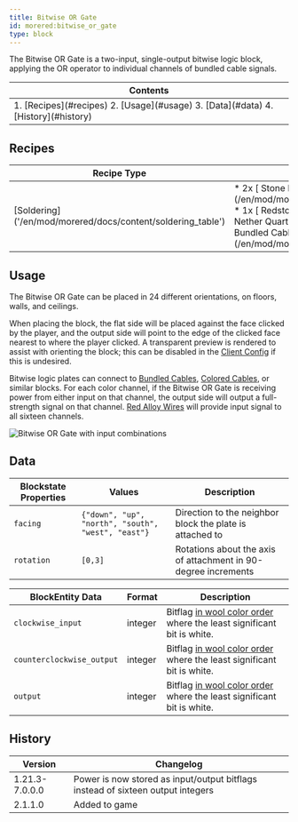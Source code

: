 ```yaml
---
title: Bitwise OR Gate
id: morered:bitwise_or_gate
type: block
---
```


The Bitwise OR Gate is a two-input, single-output bitwise logic block, applying the OR operator to individual channels of bundled cable signals.

<table>
	<thead><tr><th>Contents</th></tr></thead>
	<tbody><tr><td>
		1. [Recipes](#recipes)
		2. [Usage](#usage)
		3. [Data](#data)
		4. [History](#history)
	</td></tr></tbody>
</table>

## Recipes
<table>
	<thead>
		<tr>
			<th>Recipe Type</th>
			<th>Ingredients</th>
			<th>Output</th>
			<th>Example</th>
		</tr>
	</thead>
	<tbody>
		<tr>
			<td>[Soldering]('/en/mod/morered/docs/content/soldering_table')</td>
			<td style={{width: '250px'}}>
				* 2x [<ModAsset width={32} height={32} location='morered:stone_plate'/> Stone Plate](/en/mod/morered/docs/content/building_and_crafting/stone_plate)
				* 1x [<ModAsset width={32} height={32} location='redstone'/> Redstone Dust](https://minecraft.wiki/Redstone_Dust)
				* 1x [<ModAsset width={32} height={32} location='quartz'/> Nether Quartz](https://minecraft.wiki/Nether_Quartz)
				* 1x [<ModAsset width={32} height={32} location='morered:bundled_cable'/> Bundled Cable](/en/mod/morered/docs/content/wires_and_cables/bundled_cable)
			</td>
			<td>
				* 1x Bitwise OR Gate
			</td>
			<td>
				![Shaped Crafting Recipe for Bitwise OR Gates](https://commoble.s3.us-east-1.amazonaws.com/images/morered/recipes/bitwise_or_gate_from_gatecrafting.png)
			</td>
		</tr>
	</tbody>
</table>

## Usage

The Bitwise OR Gate can be placed in 24 different orientations, on floors, walls, and ceilings.

When placing the block, the flat side will be placed against the face clicked by the player, and the output side will point to the edge of the clicked face nearest to where the player clicked. A transparent preview is rendered to assist with orienting the block; this can be disabled in the [Client Config](/en/mod/morered/configuration/client_config) if this is undesired.

Bitwise logic plates can connect to [Bundled Cables](/en/mod/morered/docs/block/wires_and_cables/bundled_cable), [Colored Cables](/en/mod/morered/docs/block/wires_and_cables/colored_cables), or similar blocks. For each color channel, if the Bitwise OR Gate is receiving power from either input on that channel, the output side will output a full-strength signal on that channel.
[Red Alloy Wires](/en/mod/morered/docs/content/wires_and_cables/red_alloy_wire) will provide input signal to all sixteen channels.

![Bitwise OR Gate with input combinations](https://commoble.s3.us-east-1.amazonaws.com/images/morered/bitwise_or_gate_combinations.png)

## Data

| Blockstate Properties | Values | Description
| --- | - | -
| `facing` | `{"down", "up", "north", "south", "west", "east"}` | Direction to the neighbor block the plate is attached to
| `rotation` | `[0,3]` | Rotations about the axis of attachment in 90-degree increments

| BlockEntity Data | Format | Description
| --- | - | -
| `clockwise_input` | integer | Bitflag [in wool color order](https://minecraft.wiki/Wool#ID) where the least significant bit is white.
| `counterclockwise_output` | integer | Bitflag [in wool color order](https://minecraft.wiki/Wool#ID) where the least significant bit is white.
| `output` | integer | Bitflag [in wool color order](https://minecraft.wiki/Wool#ID) where the least significant bit is white.

## History
| Version | Changelog
| --- | -
| 1.21.3-7.0.0.0 | Power is now stored as input/output bitflags instead of sixteen output integers
| 2.1.1.0 | Added to game
